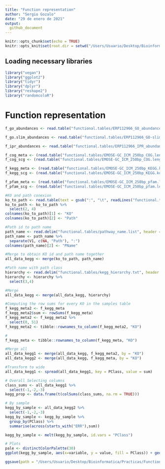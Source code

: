 ---
title: "Function representation"
author: "Sergio Gozalo"
date: "29 de enero de 2021"
output: 
  github_document
---

```{r setup, include=FALSE}
knitr::opts_chunk$set(echo = TRUE)
knitr::opts_knit$set(root.dir = setwd("/Users/Usuario/Desktop/Bioinformatica/Practicas/Practicas/Analysis/"))
```

## Loading necessary libraries

```{r}
library("vegan")
library("ggplot2")
library("tidyr")
library("dplyr")
library("reshape2")
library("randomcoloR")
```
# Function representation

```{r}
f_go_abundances <- read.table("functional.tables/ERP112966_GO_abundances_v4.1.tsv", header = TRUE, row.names = 1, sep ="\t")

f_go.slim_abundances <- read.table("functional.tables/ERP112966_GO-slim_abundances_v4.1.tsv", header = TRUE, row.names = 1, sep ="\t")

f_ipr_abundances <- read.table("functional.tables/ERP112966_IPR_abundances_v4.1.tsv", header = TRUE, row.names = 1, sep ="\t")

f_cog_meta <- (read.table("functional.tables/EMOSE-GC_ICM_250bp_COG.lengthNorm.metaGsizeNorm.counts.tbl", header = TRUE, sep = "\t", row.names = 1))
f_cog_scg <- (read.table("functional.tables/EMOSE-GC_ICM_250bp_COG.lengthNorm.SCGnorm.counts.tbl", header = TRUE, sep = "\t", row.names = 1))

f_kegg_meta <- (read.table("functional.tables/EMOSE-GC_ICM_250bp_KEGG.ko.lengthNorm.metaGsizeNorm.counts.tbl", header = TRUE, sep = "\t", row.names = 1))
f_kegg_scg <- (read.table("functional.tables/EMOSE-GC_ICM_250bp_KEGG.ko.lengthNorm.SCGnorm.counts.tbl", header = TRUE, sep = "\t", row.names = 1))

f_pfam_meta <- (read.table("functional.tables/EMOSE-GC_ICM_250bp_pfam.lengthNorm.metaGsizeNorm.counts.tbl", header = TRUE, sep = "\t", row.names = 1))
f_pfam_scg <- (read.table("functional.tables/EMOSE-GC_ICM_250bp_pfam.lengthNorm.SCGnorm.counts.tbl", header = TRUE, sep = "\t", row.names = 1))
```

```{r}
#KO and path conexion
ko_to_path <- read.table(text = gsub(":", "\t", readLines("functional.tables/ko_pathway.list")))
ko_to_path <- ko_to_path %>%
  select(2, 4)
colnames(ko_to_path)[1] <- "KO"
colnames(ko_to_path)[2] <- "Path"

#Path id to path name
path_name <- read.delim("functional.tables/pathway_name.list", header = FALSE)
path_name <- path_name %>%
  separate(V1, c(NA, "Path"), ":")
colnames(path_name)[2] <- "PName"

#Merge to obtain KO id and path name together
all_data_kegg <- merge(ko_to_path, path_name)

#Path name with path class
hierarchy <- read.delim("functional.tables/kegg_hierarchy.txt", header = TRUE)
hierarchy <- hierarchy %>%
  select(3,4)

#Merge
all_data_kegg <- merge(all_data_kegg, hierarchy)

#Computing the row sums for every KO in the samples table
f_kegg_meta2 <- f_kegg_meta
f_kegg_meta2$sum <- rowSums(f_kegg_meta)
f_kegg_meta2 <- f_kegg_meta2 %>%
  select(0, 51)
f_kegg_meta2 <- tibble::rownames_to_column(f_kegg_meta2, "KO")

#
f_kegg_meta <- tibble::rownames_to_column(f_kegg_meta, "KO")

#Merge all
all_data_kegg1 <- merge(all_data_kegg, f_kegg_meta2, by = "KO")
all_data_kegg2 <- merge(all_data_kegg, f_kegg_meta, by = "KO")

#Transform to wide
all_data_kegg1 <- spread(all_data_kegg1, key = PClass, value = sum)

# Overall Selecting columns
class_sums <- all_data_kegg1 %>%
  select(-1,-2,-3)
kegg_prop <- data.frame(t(colSums(class_sums, na.rm = TRUE)))

# By sample
kegg_by_sample <- all_data_kegg2 %>%
  select(-1,-2,-3)
kegg_by_sample <- kegg_by_sample %>%
  group_by(PClass) %>%
  summarise(across(starts_with("ERR"),sum))
```

```{r}
kegg_by_sample <- melt(kegg_by_sample, id.vars = "PClass")

# Plots
pale <- distinctColorPalette(30)
ggplot(kegg_by_sample, aes(x=variable, y = value, fill = PClass)) + geom_bar(position = "fill", stat = "identity") + theme(text = element_text(size = 7), axis.text.x = element_text(size = 5, angle = 90, vjust = 0.5, hjust=1), legend.key.size = unit(0.3, "cm")) + labs(x = NULL, y = NULL, fill = "KEGG class") + guides(fill=guide_legend(ncol=1)) + scale_fill_manual(values = pale)

ggsave(path = "/Users/Usuario/Desktop/Bioinformatica/Practicas/Functional_tables/functional.tables/", filename = "KEGG_figure.png", device = "tiff", dpi = 300)
```










